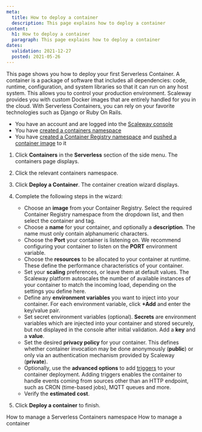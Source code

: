 ```yaml
---
meta:
  title: How to deploy a container
  description: This page explains how to deploy a container
content:
  h1: How to deploy a container
  paragraph: This page explains how to deploy a container
dates:
  validation: 2021-12-27
  posted: 2021-05-26
---
```


This page shows you how to deploy your first Serverless Container. A container is a package of software that includes all dependencies: code, runtime, configuration, and system libraries so that it can run on any host system. This allows you to control your production environment. Scaleway provides you with custom Docker images that are entirely handled for you in the cloud. With Serverless Containers, you can rely on your favorite technologies such as Django or Ruby On Rails.

<Message type="requirement">

  - You have an account and are logged into the [Scaleway console](https://console.scaleway.com)
  - You have [created a containers namespace](/compute/containers/how-to/create-a-containers-namespace/)
  - You have [created a Container Registry namespace](/compute/container-registry/how-to/create-namespace/) and [pushed a container image](/compute/containers/how-to/deploy-a-container/) to it

</Message>

1. Click **Containers** in the **Serverless** section of the side menu. The containers page displays.

2. Click the relevant containers namespace. 

3. Click **Deploy a Container**. The container creation wizard displays.

4. Complete the following steps in the wizard: 

    - Choose an **image** from your Container Registry. Select the required Container Registry namespace from the dropdown list, and then select the container and tag.
    - Choose a **name** for your container, and optionally a **description**. The name must only contain alphanumeric characters.
    - Choose the **Port** your container is listening on. We recommend configuring your container to listen on the **PORT** environment variable.
    - Choose the **resources** to be allocated to your container at runtime. These define the performance characteristics of your container.
    - Set your **scaling** preferences, or leave them at default values. The Scaleway platform autoscales the number of available instances of your container to match the incoming load, depending on the settings you define here.
    - Define any **environment variables** you want to inject into your container. For each environment variable, click **+Add** and enter the key/value pair.
    - Set secret environment variables (optional). **Secrets** are environment variables which are injected into your container and stored securely, but not displayed in the console after initial validation. Add a **key** and a **value**.
    - Set the desired **privacy policy** for your container. This defines whether container invocation may be done anonymously (**public**) or only via an authentication mechanism provided by Scaleway (**private**). 
    - Optionally, use the **advanced options** to add [triggers](/compute/containers/concepts/#trigger) to your container deployment. Adding triggers enables the container to handle events coming from sources other than an HTTP endpoint, such as CRON (time-based jobs), MQTT queues and more. 
    - Verify the **estimated cost**.

5. Click **Deploy a container** to finish.

<Navigation>
  <PreviousButton to="/compute/containers/how-to/manage-a-containers-namespace/">How to manage a Serverless Containers namespace</PreviousButton>
  <NextButton to="/compute/containers/how-to/manage-a-container/">How to manage a container</NextButton>
</Navigation>
